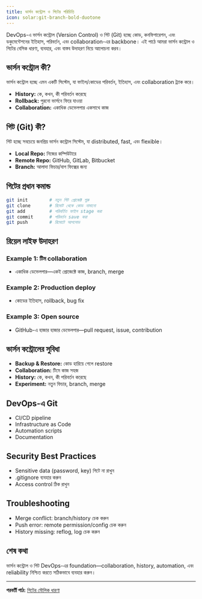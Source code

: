 ```yaml
---
title: ভার্সন কন্ট্রোল ও গিটের পরিচিতি
icon: solar:git-branch-bold-duotone
---
```


DevOps-এ ভার্সন কন্ট্রোল (Version Control) ও গিট (Git) হচ্ছে কোড, কনফিগারেশন, এবং ডকুমেন্টেশনের ইতিহাস, পরিবর্তন, এবং collaboration-এর backbone। এই পাঠে আমরা ভার্সন কন্ট্রোল ও গিটের বেসিক ধারণা, ব্যবহার, এবং বাস্তব উদাহরণ নিয়ে আলোচনা করব।

## ভার্সন কন্ট্রোল কী?

ভার্সন কন্ট্রোল হচ্ছে এমন একটি সিস্টেম, যা ফাইল/কোডের পরিবর্তন, ইতিহাস, এবং collaboration ট্র্যাক করে।

- **History:** কে, কখন, কী পরিবর্তন করেছে
- **Rollback:** পুরনো ভার্সনে ফিরে যাওয়া
- **Collaboration:** একাধিক ডেভেলপার একসাথে কাজ

## গিট (Git) কী?

গিট হচ্ছে সবচেয়ে জনপ্রিয় ভার্সন কন্ট্রোল সিস্টেম, যা distributed, fast, এবং flexible।

- **Local Repo:** নিজের কম্পিউটারে
- **Remote Repo:** GitHub, GitLab, Bitbucket
- **Branch:** আলাদা ফিচার/বাগ ফিক্সের জন্য

## গিটের প্রধান কমান্ড

```bash
git init        # নতুন গিট প্রোজেক্ট শুরু
git clone       # রিমোট থেকে কোড নামানো
git add         # পরিবর্তিত ফাইল stage করা
git commit      # পরিবর্তন save করা
git push        # রিমোটে আপলোড
```

## রিয়েল লাইফ উদাহরণ

### Example 1: টিম collaboration
- একাধিক ডেভেলপার—একই প্রোজেক্টে কাজ, branch, merge

### Example 2: Production deploy
- কোডের ইতিহাস, rollback, bug fix

### Example 3: Open source
- GitHub-এ হাজার হাজার ডেভেলপার—pull request, issue, contribution

## ভার্সন কন্ট্রোলের সুবিধা

- **Backup & Restore:** কোড হারিয়ে গেলে restore
- **Collaboration:** টিমে কাজ সহজ
- **History:** কে, কখন, কী পরিবর্তন করেছে
- **Experiment:** নতুন ফিচার, branch, merge

## DevOps-এ Git

- CI/CD pipeline
- Infrastructure as Code
- Automation scripts
- Documentation

## Security Best Practices

- Sensitive data (password, key) গিটে না রাখুন
- .gitignore ব্যবহার করুন
- Access control ঠিক রাখুন

## Troubleshooting

- Merge conflict: branch/history চেক করুন
- Push error: remote permission/config চেক করুন
- History missing: reflog, log চেক করুন

## শেষ কথা

ভার্সন কন্ট্রোল ও গিট DevOps-এর foundation—collaboration, history, automation, এবং reliability নিশ্চিত করতে সঠিকভাবে ব্যবহার করুন।

---

**পরবর্তী পাঠ:** [গিটের মৌলিক ধারণা](/dev-ops/git-basics)
